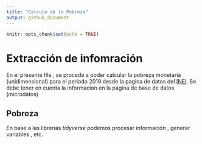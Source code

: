 ```yaml
---
title: "Calculo de la Pobreza"
output: github_document
---
```


```r
knitr::opts_chunk$set(echo = TRUE)
```

# Extracción de infomración

En el presente file , se procede a poder calcular la pobreza monetaria (unidimensional) para el periodo 2019 desde la pagina de datos del [INEI](https://www.inei.gob.pe/bases-de-datos/). Se debe tener en cuenta la informacion en la página de base de datos (microdatos)

## Pobreza

En base a las librerias *tidyverse* podemos procesar información , generar variables , etc.